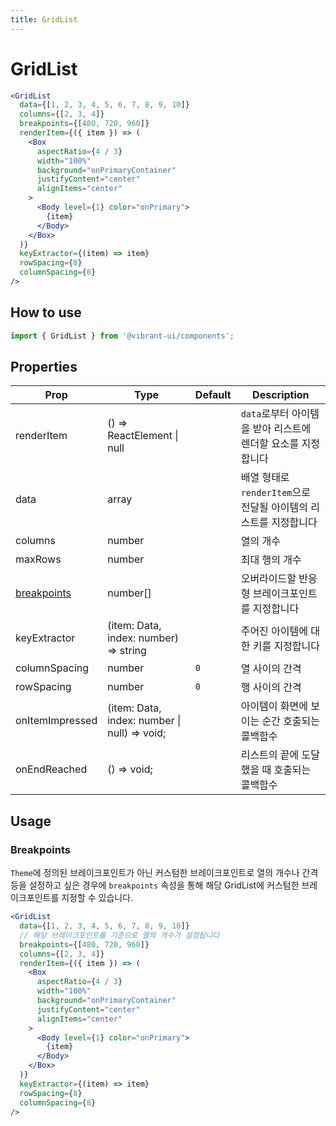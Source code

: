 ```yaml
---
title: GridList
---
```


# GridList

```jsx live
<GridList
  data={[1, 2, 3, 4, 5, 6, 7, 8, 9, 10]}
  columns={[2, 3, 4]}
  breakpoints={[480, 720, 960]}
  renderItem={({ item }) => (
    <Box
      aspectRatio={4 / 3}
      width="100%"
      background="onPrimaryContainer"
      justifyContent="center"
      alignItems="center"
    >
      <Body level={1} color="onPrimary">
        {item}
      </Body>
    </Box>
  )}
  keyExtractor={(item) => item}
  rowSpacing={8}
  columnSpacing={8}
/>
```

## How to use

```jsx
import { GridList } from '@vibrant-ui/components';
```

## Properties

| Prop                        | Type                                         | Default | Description                                                      |
| --------------------------- | -------------------------------------------- | ------- | ---------------------------------------------------------------- |
| renderItem                  | () => ReactElement \| null                   |         | `data`로부터 아이템을 받아 리스트에 렌더할 요소를 지정합니다     |
| data                        | array                                        |         | 배열 형태로 `renderItem`으로 전달될 아이템의 리스트를 지정합니다 |
| columns                     | number                                       |         | 열의 개수                                                        |
| maxRows                     | number                                       |         | 최대 행의 개수                                                   |
| [breakpoints](#breakpoints) | number[]                                     |         | 오버라이드할 반응형 브레이크포인트를 지정합니다                  |
| keyExtractor                | (item: Data, index: number) => string        |         | 주어진 아이템에 대한 키를 지정합니다                             |
| columnSpacing               | number                                       | `0`     | 열 사이의 간격                                                   |
| rowSpacing                  | number                                       | `0`     | 행 사이의 간격                                                   |
| onItemImpressed             | (item: Data, index: number \| null) => void; |         | 아이템이 화면에 보이는 순간 호출되는 콜백함수                    |
| onEndReached                | () => void;                                  |         | 리스트의 끝에 도달했을 때 호출되는 콜백함수                      |

## Usage

### Breakpoints

`Theme`에 정의된 브레이크포인트가 아닌 커스텀한 브레이크포인트로 열의 개수나 간격 등을 설정하고 싶은 경우에 `breakpoints` 속성을 통해 해당 GridList에 커스텀한 브레이크포인트를 지정할 수 있습니다.

```jsx
<GridList
  data={[1, 2, 3, 4, 5, 6, 7, 8, 9, 10]}
  // 해당 브레이크포인트를 기준으로 열의 개수가 설정됩니다
  breakpoints={[480, 720, 960]}
  columns={[2, 3, 4]}
  renderItem={({ item }) => (
    <Box
      aspectRatio={4 / 3}
      width="100%"
      background="onPrimaryContainer"
      justifyContent="center"
      alignItems="center"
    >
      <Body level={1} color="onPrimary">
        {item}
      </Body>
    </Box>
  )}
  keyExtractor={(item) => item}
  rowSpacing={8}
  columnSpacing={8}
/>
```
